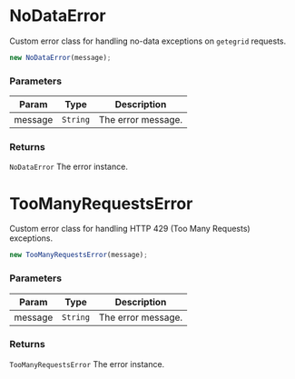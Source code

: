 
<Meta title="API Reference/Util/Error" />

# NoDataError

Custom error class for handling no-data exceptions on `getegrid` requests.

```js
new NoDataError(message);
```

### Parameters

| Param | Type | Description |
| --- | --- | --- |
| message | <code>String</code> | The error message. |

### Returns

<code>NoDataError</code> The error instance.

# TooManyRequestsError

Custom error class for handling HTTP 429 (Too Many Requests) exceptions.

```js
new TooManyRequestsError(message);
```

### Parameters

| Param | Type | Description |
| --- | --- | --- |
| message | <code>String</code> | The error message. |

### Returns

<code>TooManyRequestsError</code> The error instance.
